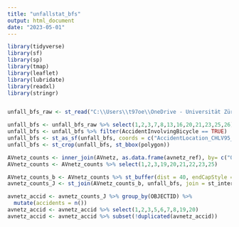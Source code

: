 ---
title: "unfallstat_bfs"
output: html_document
date: "2023-05-01"
---

```{r}

library(tidyverse)
library(sf)
library(sp)
library(tmap)
library(leaflet)
library(lubridate)
library(readxl)
library(stringr)



```





```{r}

unfall_bfs_raw <- st_read("C:\\Users\\t97oe\\OneDrive - Universität Zürich UZH\\Dokumente\\uzh Master\\Geo 511 Thesis\\data\\geodata\\unfallstat\\KTZH_00000718_00001783.csv")

unfall_bfs <- unfall_bfs_raw %>% select(1,2,3,7,8,13,16,20,21,23,25,26)
unfall_bfs <- unfall_bfs %>% filter(AccidentInvolvingBicycle == TRUE)
unfall_bfs <- st_as_sf(unfall_bfs, coords = c("AccidentLocation_CHLV95_E","AccidentLocation_CHLV95_N"), crs = 2056)
unfall_bfs <- st_crop(unfall_bfs, st_bbox(polygon))

AVnetz_counts <- inner_join(AVnetz, as.data.frame(avnetz_ref), by= c("OBJECTID" = "OBJECTI"))
AVnetz_counts <- AVnetz_counts %>% select(1,2,3,19,20,21,22,23,25)

AVnetz_counts_b <- AVnetz_counts %>% st_buffer(dist = 40, endCapStyle = "SQUARE")
avnetz_counts_J <- st_join(AVnetz_counts_b, unfall_bfs, join = st_intersects)

avnetz_accid <- avnetz_counts_J %>% group_by(OBJECTID) %>%
  mutate(accidents = n()) 
avnetz_accid <- avnetz_accid %>% select(1,2,3,5,6,7,8,19,20)
avnetz_accid <- avnetz_accid %>% subset(!duplicated(avnetz_accid))




```

